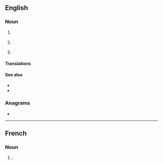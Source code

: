 {{also|pet|pêt|pět|Pet.}}
==English==

===Noun===
{{en-noun|~}}

# {{lb|en|uncountable|organic compound}} {{initialism of|en|polyethylene terephthalate}}
# {{lb|en|countable}} {{acronym of|en|positron emission tomography}}
# {{lb|en|countable|genetics}} {{acronym of|en|paired-end tag}}

====Translations====
{{trans-see|polyethylene terephthalate}}

{{trans-see|positron emission tomography}}

====See also====
* {{l|en|Dacron}}
* {{l|en|Terylene}}

===Anagrams===
* {{anagrams|en|a=ept|EPT|PTE|Pte|TPE|Tep|ept}}

----
==French==

===Noun===
{{fr-noun|m}}

# {{l|en|PET|gloss=polyethylene terephthalate}}; {{abbreviation of|fr|polyéthylène téréphtalate}}